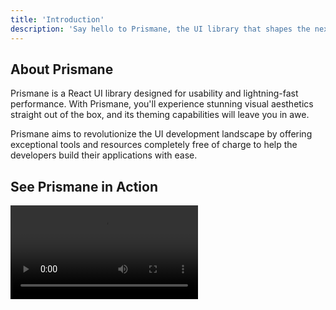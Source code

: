 ---
title: 'Introduction'
description: 'Say hello to Prismane, the UI library that shapes the next level of UI development!'
---

<ImageBanner />

## About Prismane

Prismane is a React UI library designed for usability and lightning-fast performance. With Prismane, you'll experience stunning visual aesthetics straight out of the box, and its theming capabilities will leave you in awe.

Prismane aims to revolutionize the UI development landscape by offering exceptional tools and resources completely
free of charge to help the developers build their applications with ease.

## See Prismane in Action

<Video src="https://www.youtube.com/embed/VhDe3jygZVc?si=Lf5t7Z-ARZABABD4" />

## FAQ

### What is Prismane?

Prismane is a modern and feature-rich React UI have-it-all library that provides a beautiful and customizable set of
tools and components for building modern user interfaces.

### Does Prismane support responsive design?

Yes, Prismane fully supports responsive design. It includes responsive and adaptive components, allowing your application to adapt beautifully across different screen sizes and devices.

### Is Prismane suitable for enterprise-level projects?

Absolutely! Prismane is designed to be scalable and performant, making it a great fit for both small projects and large enterprise-level applications. Its well-organized codebase and performance optimizations ensure smooth performance even in complex applications.

### Can I use Prismane with different styling methodologies (e.g., CSS-in-JS, Sass)?

Yes, Prismane is flexible when it comes to styling. It allows you to use various styling methodologies, including
CSS-in-JS libraries like [Styled Components](https://styled-components.com/) or
[Emotion](https://emotion.sh/docs/introduction), or traditional CSS/Sass
for styling components.

### Is Prismane actively maintained and supported?

Yes, Prismane is actively maintained by a dedicated team of developers. It receives regular updates and improvements, ensuring compatibility with the latest versions of React and addressing any reported issues promptly.

### Can I integrate Prismane with other React libraries or tools?

Yes, Prismane is designed to be flexible and can be easily integrated with other React libraries and tools. It plays
well with popular state management libraries like [Redux](https://redux.js.org/) or [MobX](https://mobx.js.org/),
also with form validation
libraries like [Zod](https://zod.dev/),
making it easy to integrate with different tools.

## Community

Prismane has a growing community of people that are keen on development and UI. If you are one of them, feel free to join!

<Community column />

## Contributing

At Prismane, we believe that open-source development thrives on collaboration and community involvement. We welcome contributions from developers of all skill levels and backgrounds, as every contribution plays a vital role in making Prismane better.
